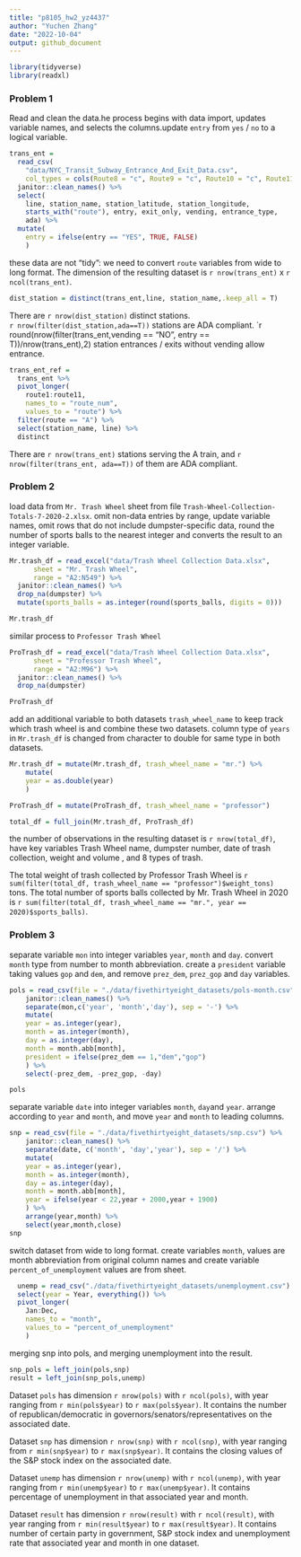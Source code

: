 ```yaml
---
title: "p8105_hw2_yz4437"
author: "Yuchen Zhang"
date: "2022-10-04"
output: github_document
---
```


```r
library(tidyverse)
library(readxl)
```

### Problem 1


Read and clean the data.he process begins with data import, updates variable names, and selects the columns.update `entry` from `yes` / `no` to a logical variable. 
```r
trans_ent = 
  read_csv(
    "data/NYC_Transit_Subway_Entrance_And_Exit_Data.csv",
    col_types = cols(Route8 = "c", Route9 = "c", Route10 = "c", Route11 = "c")) %>% 
  janitor::clean_names() %>% 
  select(
    line, station_name, station_latitude, station_longitude, 
    starts_with("route"), entry, exit_only, vending, entrance_type, 
    ada) %>% 
  mutate(
    entry = ifelse(entry == "YES", TRUE, FALSE)
    )
```
these data are not "tidy":  we need to convert `route` variables from wide to long format. The dimension of the resulting dataset is `r nrow(trans_ent)` x `r ncol(trans_ent)`.

```r
dist_station = distinct(trans_ent,line, station_name,.keep_all = T)
```
There are `r nrow(dist_station)` distinct stations.  
`r nrow(filter(dist_station,ada==T))` stations are ADA compliant. 
`r round(nrow(filter(trans_ent,vending == "NO", entry == T))/nrow(trans_ent),2) station entrances / exits without vending allow entrance.

```r
trans_ent_ref = 
  trans_ent %>% 
  pivot_longer(
    route1:route11,
    names_to = "route_num",
    values_to = "route") %>% 
  filter(route == "A") %>% 
  select(station_name, line) %>% 
  distinct
```
There are `r nrow(trans_ent)` stations serving the A train, and `r nrow(filter(trans_ent, ada==T))` of them are ADA compliant.


### Problem 2

load data from `Mr. Trash Wheel` sheet from file `Trash-Wheel-Collection-Totals-7-2020-2.xlsx`.  omit non-data entries by range, update variable names, omit rows that do not include dumpster-specific data, round the number of sports balls to the nearest integer and converts the result to an integer variable.
```r

Mr.trash_df = read_excel("data/Trash Wheel Collection Data.xlsx",
      sheet = "Mr. Trash Wheel",
      range = "A2:N549") %>% 
  janitor::clean_names() %>% 
  drop_na(dumpster) %>% 
  mutate(sports_balls = as.integer(round(sports_balls, digits = 0)))

Mr.trash_df

```

similar process to `Professor Trash Wheel`
```r

ProTrash_df = read_excel("data/Trash Wheel Collection Data.xlsx",
      sheet = "Professor Trash Wheel", 
      range = "A2:M96") %>% 
  janitor::clean_names() %>% 
  drop_na(dumpster)

ProTrash_df
```
add an additional variable to both datasets `trash_wheel_name` to keep track which trash wheel is and combine these two datasets. column type of `years` in `Mr.trash_df` is changed from character to double for same type in both datasets. 

```r

Mr.trash_df = mutate(Mr.trash_df, trash_wheel_name = "mr.") %>% 
    mutate(
    year = as.double(year)
    ) 

ProTrash_df = mutate(ProTrash_df, trash_wheel_name = "professor") 

total_df = full_join(Mr.trash_df, ProTrash_df)
```
the number of observations in the resulting dataset is `r nrow(total_df)`, have key variables Trash Wheel name, dumpster number, date of trash collection, weight and volume , and 8 types of trash. 

The total weight of trash collected by Professor Trash Wheel is `r sum(filter(total_df, trash_wheel_name == "professor")$weight_tons)` tons. The total number of sports balls collected by Mr. Trash Wheel in 2020 is `r sum(filter(total_df, trash_wheel_name == "mr.", year == 2020)$sports_balls)`.


### Problem 3

separate variable `mon` into integer variables `year`, `month` and `day`. convert `month` type from number to month abbreviation. create a `president` variable taking values `gop` and `dem`, and remove `prez_dem`, `prez_gop` and `day` variables.
```r

pols = read_csv(file = "./data/fivethirtyeight_datasets/pols-month.csv") %>%
    janitor::clean_names() %>%
    separate(mon,c('year', 'month','day'), sep = '-') %>%
    mutate(
    year = as.integer(year),
    month = as.integer(month),
    day = as.integer(day),
    month = month.abb[month],
    president = ifelse(prez_dem == 1,"dem","gop")
    ) %>% 
    select(-prez_dem, -prez_gop, -day)

pols

```

separate variable `date` into integer variables `month`, `day`and `year`. arrange according to `year` and `month`, and move `year` and `month` to leading columns.

```r

snp = read_csv(file = "./data/fivethirtyeight_datasets/snp.csv") %>%
    janitor::clean_names() %>%
    separate(date, c('month', 'day','year'), sep = '/') %>%
    mutate(
    year = as.integer(year),
    month = as.integer(month),
    day = as.integer(day),
    month = month.abb[month],
    year = ifelse(year < 22,year + 2000,year + 1900)
    ) %>% 
    arrange(year,month) %>% 
    select(year,month,close)
snp

```
switch dataset from wide to long format. create variables `month`, values are month abbreviation from original column names and create variable `percent_of_unemployment` values are from sheet.
```r
  unemp = read_csv("./data/fivethirtyeight_datasets/unemployment.csv") %>%
  select(year = Year, everything()) %>%
  pivot_longer(
    Jan:Dec,
    names_to = "month",
    values_to = "percent_of_unemployment"
    )
```

merging snp into pols, and merging unemployment into the result.
```r
snp_pols = left_join(pols,snp)
result = left_join(snp_pols,unemp)
```

Dataset `pols` has dimension `r nrow(pols)` with `r ncol(pols)`, with year ranging from `r min(pols$year)` to `r max(pols$year)`. It contains the number of republican/democratic in governors/senators/representatives on the associated date.

Dataset `snp` has dimension `r nrow(snp)` with `r ncol(snp)`, with year ranging from `r min(snp$year)` to `r max(snp$year)`. It contains the closing values of the S&P stock index on the associated date.

Dataset `unemp` has dimension `r nrow(unemp)` with `r ncol(unemp)`, with year ranging from `r min(unemp$year)` to `r max(unemp$year)`. It contains percentage of unemployment in that associated year and month.

Dataset `result` has dimension `r nrow(result)` with `r ncol(result)`, with year ranging from `r min(result$year)` to `r max(result$year)`. It contains number of certain party in government, S&P stock index and unemployment rate that associated year and month in one dataset.
